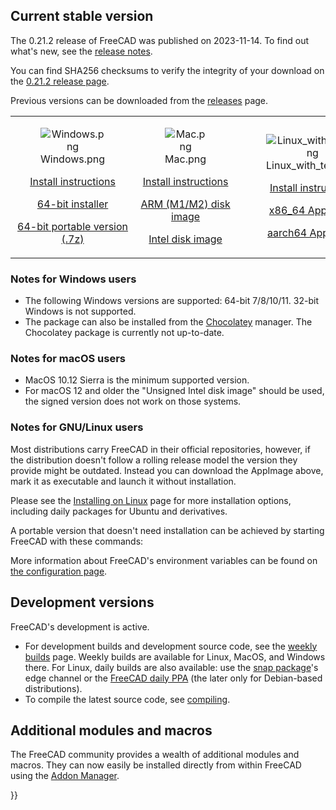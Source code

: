 <languages/>
{{TOCright}}

== Current stable version ==

The 0.21.2 release of FreeCAD was published on 2023-11-14. To find out what's new, see the [[Release_notes_0.21|release notes]].

You can find SHA256 checksums to verify the integrity of your download on the [https://github.com/FreeCAD/FreeCAD/releases/tag/0.21.2 0.21.2 release page].

Previous versions can be downloaded from the [https://github.com/FreeCAD/FreeCAD/releases releases] page.
<!--Do not remove this tag. It would add even more places where version info has to be kept up to date-->
{| cellpadding="20" style="font-size:120%"

| align=center | [[Image:Windows.png]]

[[Installing_on_Windows|Install instructions]]

[https://github.com/FreeCAD/FreeCAD/releases/download/0.21.2/FreeCAD-0.21.2-WIN-x64-installer-1.exe 64-bit installer]

[https://github.com/FreeCAD/FreeCAD/releases/download/0.21.2/FreeCAD-0.21.2-Windows-x86_64.7z 64-bit portable version (.7z)]

| align=center | [[Image:Mac.png]]

[[Installing_on_Mac|Install instructions]]

[https://github.com/FreeCAD/FreeCAD/releases/download/0.21.2/FreeCAD-0.21.2-macOS-arm64.dmg ARM (M1/M2) disk image]

[https://github.com/FreeCAD/FreeCAD/releases/download/0.21.2/FreeCAD-0.21.2-macOS-intel-x86_64.dmg Intel disk image]

| align=center | [[Image:Linux_with_text.png]]

[[Installing_on_Linux|Install instructions]]

[https://github.com/FreeCAD/FreeCAD/releases/download/0.21.2/FreeCAD-0.21.2-Linux-x86_64.AppImage x86_64 AppImage]

[https://github.com/FreeCAD/FreeCAD/releases/download/0.21.2/FreeCAD-0.21.2-Linux-aarch64.AppImage aarch64 AppImage]

|}

=== Notes for Windows users ===

* The following Windows versions are supported: 64-bit 7/8/10/11. 32-bit Windows is not supported.
* The package can also be installed from the [https://chocolatey.org/packages/freecad Chocolatey] manager. The Chocolatey package is currently not up-to-date.

=== Notes for macOS users ===

* MacOS 10.12 Sierra is the minimum supported version.
* For macOS 12 and older the "Unsigned Intel disk image" should be used, the signed version does not work on those systems.

=== Notes for GNU/Linux users ===

Most distributions carry FreeCAD in their official repositories, however, if the distribution doesn't follow a rolling release model the version they provide might be outdated. Instead you can download the AppImage above, mark it as executable and launch it without installation.

Please see the [[Installing_on_Linux|Installing on Linux]] page for more installation options, including daily packages for Ubuntu and derivatives.

A portable version that doesn't need installation can be achieved by starting FreeCAD with these commands:

{{Code|lang=text|code=
cd path/to/directory_containing_AppImage/
chmod +x ./name_of_AppImage_file.AppImage
HOME="$PWD/Settings" FREECAD_USER_HOME="$PWD/Settings" ./name_of_AppImage_file.AppImage
}}

More information about FreeCAD's environment variables can be found on [[Start_up_and_Configuration#Environment_variables|the configuration page]].

== Development versions ==

FreeCAD's development is active.
* For development builds and development source code, see the [https://github.com/FreeCAD/FreeCAD-Bundle/releases/tag/weekly-builds weekly builds] page. Weekly builds are available for Linux, MacOS, and Windows there. For Linux, daily builds are also available: use the [[Ubuntu_Snap|snap package]]'s edge channel or the [https://launchpad.net/~freecad-maintainers/+archive/ubuntu/freecad-daily FreeCAD daily PPA] (the later only for Debian-based distributions).
* To compile the latest source code, see [[Compiling|compiling]].

== Additional modules and macros ==

<div class="mw-translate-fuzzy">
The FreeCAD community provides a wealth of additional modules and macros. They can now easily be installed directly from within FreeCAD using the [[Std_AddonMgr|Addon Manager]].
</div>


{{Userdocnavi{{#translation:}}}}